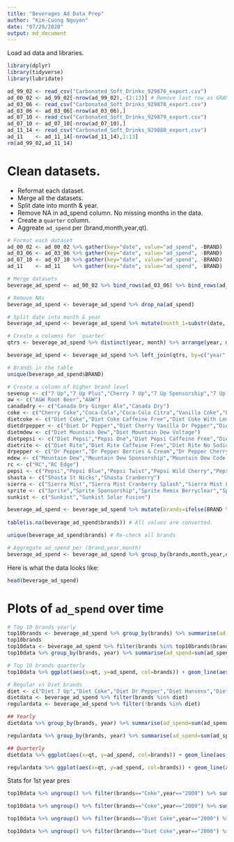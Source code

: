 ---
title: "Beverages Ad Data Prep"
author: "Kim-Cuong Nguyen"
date: "07/29/2020"
output: md_document
---

Load ad data and libraries. 
```{r}
library(dplyr)
library(tidyverse)
library(lubridate)

ad_99_02 <- read_csv("Carbonated_Soft_Drinks_929876_export.csv")
ad_00_02 <- ad_99_02[-nrow(ad_99_02),-(2:13)] # Remove last row as GRAND TOTAL
ad_03_06 <- read_csv("Carbonated_Soft_Drinks_929878_export.csv")
ad_03_06 <- ad_03_06[-nrow(ad_03_06),]
ad_07_10 <- read_csv("Carbonated_Soft_Drinks_929879_export.csv")
ad_07_10 <- ad_07_10[-nrow(ad_07_10),]
ad_11_14 <- read_csv("Carbonated_Soft_Drinks_929880_export.csv")
ad_11    <- ad_11_14[-nrow(ad_11_14),1:13]
rm(ad_99_02,ad_11_14)
```

# Clean datasets. 
- Reformat each dataset.
- Merge all the datasets.
- Split date into month & year.
- Remove NA in ad_spend column. No missing months in the data.
- Create a `quarter` column.
- Aggreate `ad_spend` per (brand,month,year,qt).

```{r}
# Format each dataset
ad_00_02 <- ad_00_02 %>% gather(key="date", value="ad_spend", -BRAND)
ad_03_06 <- ad_03_06 %>% gather(key="date", value="ad_spend", -BRAND)
ad_07_10 <- ad_07_10 %>% gather(key="date", value="ad_spend", -BRAND)
ad_11    <- ad_11    %>% gather(key="date", value="ad_spend", -BRAND)

# Merge datasets
beverage_ad_spend <- ad_00_02 %>% bind_rows(ad_03_06) %>% bind_rows(ad_07_10) %>% bind_rows(ad_11)

# Remove NAs
beverage_ad_spend <- beverage_ad_spend %>% drop_na(ad_spend)

# Split date into month & year
beverage_ad_spend <- beverage_ad_spend %>% mutate(month_1=substr(date, 1, 3), year=substr(date, 5, 8)) %>% mutate(month=factor(month_1, levels=c("JAN", "FEB", "MAR", "APR", "MAY", "JUN", "JUL", "AUG", "SEP", "OCT", "NOV", "DEC"))) %>% select(-month_1)

# Create a columns for `quarter`
qtrs <- beverage_ad_spend %>% distinct(year, month) %>% arrange(year, month) %>% mutate(qt=rep(1:48, each=3))

beverage_ad_spend <- beverage_ad_spend %>% left_join(qtrs, by=c("year", "month")) %>% dplyr::select(-date)

# Brands in the table
unique(beverage_ad_spend$BRAND)

# Create a column of higher brand level
sevenup <- c("7 Up","7 Up Plus","Cherry 7 Up","7 Up Sponsorship","7 Up Ten")
aw <- c("A&W Root Beer","A&W")
canadadry <- c("Canada Dry Ginger Ale","Canada Dry")
coke <- c("Cherry Coke","Coca-Cola","Coca-Cola Citra","Vanilla Coke","Black Cherry Vanilla Coke","Coca-Cola Blak","Coca-Cola C2","Coca-Cola With Lime")
dietcoke <- c("Diet Coke","Diet Coke Caffeine Free","Diet Coke With Lemon","Coca-Cola Light","Coca-Cola Zero","Diet Coke With Lime","Coca-Cola Zero Sponsorship","Coke Light","Diet Coke Plus")
dietdrpepper <- c("Diet Dr Pepper","Diet Cherry Vanilla Dr Pepper","Diet Dr Pepper Cherry Chocolate")
dietmdew <- c("Diet Mountain Dew","Diet Mountain Dew Voltage")
dietpepsi <- c("Diet Pepsi","Pepsi One","Diet Pepsi Caffeine Free","Diet Pepsi Jazz","Diet Pepsi Vanilla","Pepsi Max")
dietrite <- c("Diet Rite","Diet Rite Caffeine Free","Diet Rite No Sodium Cola","Diet Rite Pure Zero")
drpepper <- c("Dr Pepper","Dr Pepper Berries & Cream","Dr Pepper Cherry","Dr Pepper Corporate","Dr Pepper Sponsorship","Dr Pepper 10")
mdew <- c("Mountain Dew","Mountain Dew Sponsorship","Mountain Dew Code Red","Mountain Dew Live Wire","Mountain Dew MDX Energy Soda","Mountain Dew Game Fuel","Mountain Dew Voltage","Mountain Dew White Out","Mountain Dew Supernova","Mountain Dew Kick Start","Mountain Dew Baja Blast")
rc <- c("RC","RC Edge")
pepsi <- c("Pepsi","Pepsi Blue","Pepsi Twist","Pepsi Wild Cherry","Pepsi Edge","Pepsi Holiday Spice","Pepsi Lime","Pepsi Vanilla","Pepsi Lemon","Pepsi Throwback","Pepsi Next","Pepsi X")
shasta <- c("Shasta St Nicks","Shasta Cranberry")
sierra <- c("Sierra Mist","Sierra Mist Cranberry Splash","Sierra Mist Lemon Squeeze","Sierra Mist Natural","Sierra Mist Ruby Splash","Sierra Mist Undercover Orange")
sprite <- c("Sprite","Sprite Sponsorship","Sprite Remix Berryclear","Sprite Remix Sponsorship","Sprite Tropical Remix","Sprite 6Mix")
sunkist <- c("Sunkist","Sunkist Solar Fusion")

beverage_ad_spend <- beverage_ad_spend %>% mutate(brands=ifelse(BRAND %in% sevenup,"7 Up",ifelse(BRAND %in% aw,"A&W",ifelse(BRAND %in% canadadry,"Canada Dry",ifelse(BRAND %in% coke,"Coke",ifelse(BRAND %in% dietcoke,"Diet Coke",ifelse(BRAND %in% dietdrpepper,"Diet Dr Pepper",ifelse(BRAND %in% dietmdew,"Diet Mountain Dew",ifelse(BRAND %in% dietpepsi,"Diet Pepsi",ifelse(BRAND %in% dietrite,"Diet Rite",ifelse(BRAND %in% drpepper,"Dr Pepper",ifelse(BRAND %in% mdew,"Mountain Dew",ifelse(BRAND %in% rc,"RC",ifelse(BRAND %in% pepsi,"Pepsi",ifelse(BRAND %in% shasta,"Shasta",ifelse(BRAND %in% sierra,"Sierra Mist",ifelse(BRAND %in% sprite,"Sprite",ifelse(BRAND %in% sunkist,"Sunkist",BRAND)))))))))))))))))) %>% select(brands,month,year,qt,ad_spend)
  
table(is.na(beverage_ad_spend$brands)) # All values are converted.

unique(beverage_ad_spend$brands) # Re-check all brands

# Aggregate ad_spend per (brand,year,month)
beverage_ad_spend <- beverage_ad_spend %>% group_by(brands,month,year,qt) %>% summarise(ad_spend=sum(ad_spend))
```

Here is what the data looks like:
```{r}
head(beverage_ad_spend)
```

# Plots of `ad_spend` over time 

```{r fig.height=6, fig.width=9}
# Top 10 brands yearly
top10brands <- beverage_ad_spend %>% group_by(brands) %>% summarise(ad_spend=sum(ad_spend)) %>% arrange(desc(ad_spend)) %>% slice(1:10)
top10brands
top10data <- beverage_ad_spend %>% filter(brands %in% top10brands$brands)
top10data %>% group_by(brands, year) %>% summarise(ad_spend=sum(ad_spend)) %>% ggplot(aes(x=year, y=ad_spend, col=brands)) + geom_line(aes(group=brands)) + ggtitle("Ad spend over time by brand: Top 10 brands (yearly)") + theme(legend.position="bottom")

# Top 10 brands quarterly
top10data %>% ggplot(aes(x=qt, y=ad_spend, col=brands)) + geom_line(aes(group=brands)) + ggtitle("Ad spend over time by brand: Top 10 brands (quarterly)") + theme(legend.position="bottom")

# Regular vs Diet brands
diet <- c("Diet 7 Up","Diet Coke","Diet Dr Pepper","Diet Hansens","Diet Mountain Dew","Diet Pepsi","Diet RC","Diet Rite","Diet Sprite Zero","Diet Spritzer","Diet Sunkist")
dietdata <- beverage_ad_spend %>% filter(brands %in% diet)
regulardata <- beverage_ad_spend %>% filter(!brands %in% diet)

## Yearly
dietdata %>% group_by(brands, year) %>% summarise(ad_spend=sum(ad_spend)) %>% ggplot(aes(x=year, y=ad_spend, col=brands)) + geom_line(aes(group=brands)) + ggtitle("Ad spend over time by brand: Diet brands (yearly)") + theme(legend.position="bottom")

regulardata %>% group_by(brands, year) %>% summarise(ad_spend=sum(ad_spend)) %>% ggplot(aes(x=year, y=ad_spend, col=brands)) + geom_line(aes(group=brands)) + ggtitle("Ad spend over time by brand: Regular brands (yearly)") + theme(legend.position="bottom")

## Quarterly
dietdata %>% ggplot(aes(x=qt, y=ad_spend, col=brands)) + geom_line(aes(group=brands)) + ggtitle("Ad spend over time by brand: Diet brands (quarterly)") + theme(legend.position="bottom")

regulardata %>% ggplot(aes(x=qt, y=ad_spend, col=brands)) + geom_line(aes(group=brands)) + ggtitle("Ad spend over time by brand: Regular brands (quarterly)") + theme(legend.position="bottom")
```

Stats for 1st year pres
```{r}
top10data %>% ungroup() %>% filter(brands=="Coke",year=="2000") %>% summarise(mean_spend=mean(ad_spend))

top10data %>% ungroup() %>% filter(brands=="Coke",year=="2000") %>% summarise(sd_spend=sd(ad_spend))

top10data %>% ungroup() %>% filter(brands=="Diet Coke",year=="2000") %>% summarise(mean_spend=mean(ad_spend))

top10data %>% ungroup() %>% filter(brands=="Diet Coke",year=="2000") %>% summarise(sd_spend=sd(ad_spend))
```
